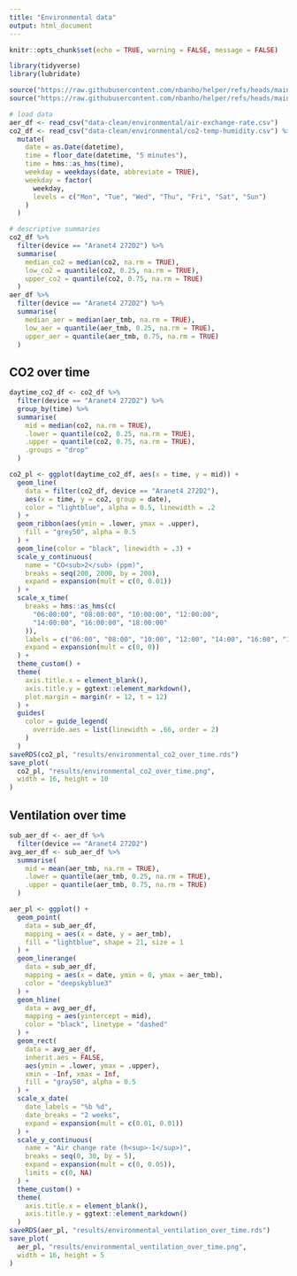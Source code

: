 ```yaml
---
title: "Environmental data"
output: html_document
---
```


```r
knitr::opts_chunk$set(echo = TRUE, warning = FALSE, message = FALSE)

library(tidyverse)
library(lubridate)

source("https://raw.githubusercontent.com/nbanho/helper/refs/heads/main/R/plotting.R")
source("https://raw.githubusercontent.com/nbanho/helper/refs/heads/main/R/formatting.R")
```

```r
# load data
aer_df <- read_csv("data-clean/environmental/air-exchange-rate.csv")
co2_df <- read_csv("data-clean/environmental/co2-temp-humidity.csv") %>%
  mutate(
    date = as.Date(datetime),
    time = floor_date(datetime, "5 minutes"),
    time = hms::as_hms(time),
    weekday = weekdays(date, abbreviate = TRUE),
    weekday = factor(
      weekday,
      levels = c("Mon", "Tue", "Wed", "Thu", "Fri", "Sat", "Sun")
    )
  )

# descriptive summaries
co2_df %>%
  filter(device == "Aranet4 272D2") %>%
  summarise(
    median_co2 = median(co2, na.rm = TRUE),
    low_co2 = quantile(co2, 0.25, na.rm = TRUE),
    upper_co2 = quantile(co2, 0.75, na.rm = TRUE)
  )
aer_df %>%
  filter(device == "Aranet4 272D2") %>%
  summarise(
    median_aer = median(aer_tmb, na.rm = TRUE),
    low_aer = quantile(aer_tmb, 0.25, na.rm = TRUE),
    upper_aer = quantile(aer_tmb, 0.75, na.rm = TRUE)
  )
```

## CO2 over time

```r
daytime_co2_df <- co2_df %>%
  filter(device == "Aranet4 272D2") %>%
  group_by(time) %>%
  summarise(
    mid = median(co2, na.rm = TRUE),
    .lower = quantile(co2, 0.25, na.rm = TRUE),
    .upper = quantile(co2, 0.75, na.rm = TRUE),
    .groups = "drop"
  )

co2_pl <- ggplot(daytime_co2_df, aes(x = time, y = mid)) +
  geom_line(
    data = filter(co2_df, device == "Aranet4 272D2"),
    aes(x = time, y = co2, group = date),
    color = "lightblue", alpha = 0.5, linewidth = .2
  ) +
  geom_ribbon(aes(ymin = .lower, ymax = .upper),
    fill = "grey50", alpha = 0.5
  ) +
  geom_line(color = "black", linewidth = .3) +
  scale_y_continuous(
    name = "CO<sub>2</sub> (ppm)",
    breaks = seq(200, 2000, by = 200),
    expand = expansion(mult = c(0, 0.01))
  ) +
  scale_x_time(
    breaks = hms::as_hms(c(
      "06:00:00", "08:00:00", "10:00:00", "12:00:00",
      "14:00:00", "16:00:00", "18:00:00"
    )),
    labels = c("06:00", "08:00", "10:00", "12:00", "14:00", "16:00", "18:00"),
    expand = expansion(mult = c(0, 0))
  ) +
  theme_custom() +
  theme(
    axis.title.x = element_blank(),
    axis.title.y = ggtext::element_markdown(),
    plot.margin = margin(r = 12, t = 12)
  ) +
  guides(
    color = guide_legend(
      override.aes = list(linewidth = .66, order = 2)
    )
  )
saveRDS(co2_pl, "results/environmental_co2_over_time.rds")
save_plot(
  co2_pl, "results/environmental_co2_over_time.png",
  width = 16, height = 10
)
```


## Ventilation over time

```r
sub_aer_df <- aer_df %>%
  filter(device == "Aranet4 272D2")
avg_aer_df <- sub_aer_df %>%
  summarise(
    mid = mean(aer_tmb, na.rm = TRUE),
    .lower = quantile(aer_tmb, 0.25, na.rm = TRUE),
    .upper = quantile(aer_tmb, 0.75, na.rm = TRUE)
  )

aer_pl <- ggplot() +
  geom_point(
    data = sub_aer_df,
    mapping = aes(x = date, y = aer_tmb),
    fill = "lightblue", shape = 21, size = 1
  ) +
  geom_linerange(
    data = sub_aer_df,
    mapping = aes(x = date, ymin = 0, ymax = aer_tmb),
    color = "deepskyblue3"
  ) +
  geom_hline(
    data = avg_aer_df,
    mapping = aes(yintercept = mid),
    color = "black", linetype = "dashed"
  ) +
  geom_rect(
    data = avg_aer_df,
    inherit.aes = FALSE,
    aes(ymin = .lower, ymax = .upper),
    xmin = -Inf, xmax = Inf,
    fill = "gray50", alpha = 0.5
  ) +
  scale_x_date(
    date_labels = "%b %d",
    date_breaks = "2 weeks",
    expand = expansion(mult = c(0.01, 0.01))
  ) +
  scale_y_continuous(
    name = "Air change rate (h<sup>-1</sup>)",
    breaks = seq(0, 30, by = 5),
    expand = expansion(mult = c(0, 0.05)),
    limits = c(0, NA)
  ) +
  theme_custom() +
  theme(
    axis.title.x = element_blank(),
    axis.title.y = ggtext::element_markdown()
  )
saveRDS(aer_pl, "results/environmental_ventilation_over_time.rds")
save_plot(
  aer_pl, "results/environmental_ventilation_over_time.png",
  width = 16, height = 5
)
```